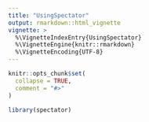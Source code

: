 ---
title: "UsingSpectator"
output: rmarkdown::html_vignette
vignette: >
  %\VignetteIndexEntry{UsingSpectator}
  %\VignetteEngine{knitr::rmarkdown}
  %\VignetteEncoding{UTF-8}
---

```{r, include = FALSE}
knitr::opts_chunk$set(
  collapse = TRUE,
  comment = "#>"
)
```

```{r setup}
library(spectator)
```
